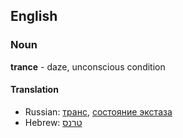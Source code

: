 ==English==
===Noun===
'''trance''' - daze, unconscious condition
====Translation====
*Russian: [[транс]], [[состояние экстаза]]
*Hebrew:  [[טרנס]]